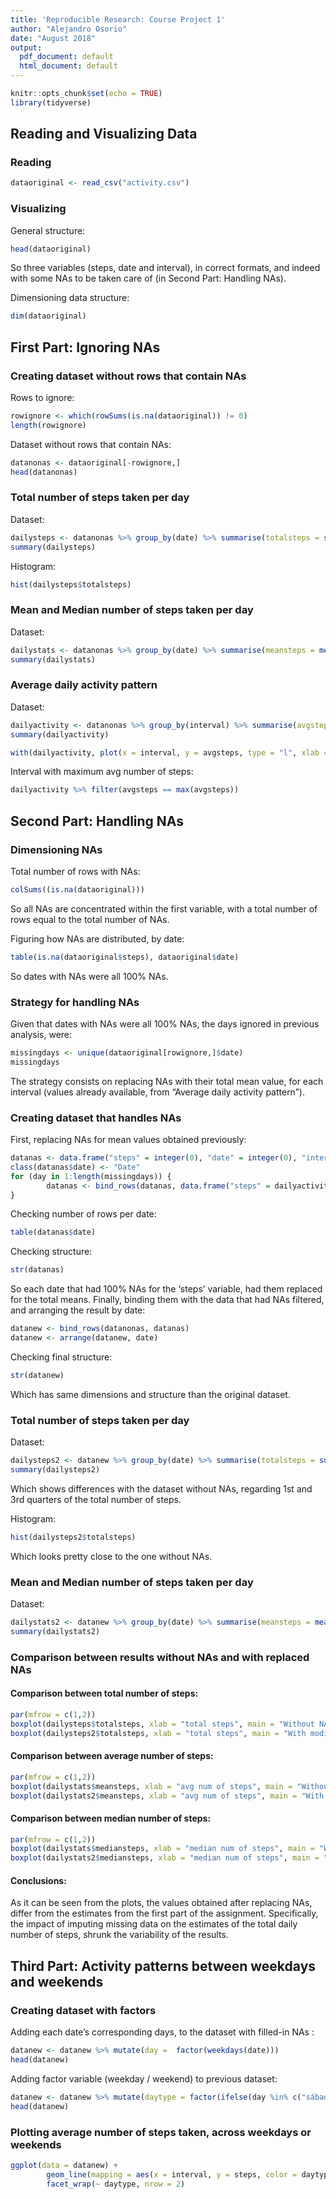 ```yaml
---
title: 'Reproducible Research: Course Project 1'
author: "Alejandro Osorio"
date: "August 2018"
output:
  pdf_document: default
  html_document: default
---
```


```r
knitr::opts_chunk$set(echo = TRUE)
library(tidyverse)
```

## Reading and Visualizing Data

### Reading

```r
dataoriginal <- read_csv("activity.csv")
```

### Visualizing

General structure:
```r
head(dataoriginal)
```

So three variables (steps, date and interval), in correct formats, and indeed with some NAs to be taken care of (in Second Part: Handling NAs).

Dimensioning data structure:
```r
dim(dataoriginal)
```

## First Part: Ignoring NAs

### Creating dataset without rows that contain NAs

Rows to ignore:
```r
rowignore <- which(rowSums(is.na(dataoriginal)) != 0)
length(rowignore)
```

Dataset without rows that contain NAs:
```r
datanonas <- dataoriginal[-rowignore,]
head(datanonas)
```

### Total number of steps taken per day

Dataset:
```r
dailysteps <- datanonas %>% group_by(date) %>% summarise(totalsteps = sum(steps))
summary(dailysteps)
```

Histogram:
```r
hist(dailysteps$totalsteps)
```

### Mean and Median number of steps taken per day

Dataset:
```r
dailystats <- datanonas %>% group_by(date) %>% summarise(meansteps = mean(steps), mediansteps = median(steps))
summary(dailystats)
```

### Average daily activity pattern

Dataset:
```r
dailyactivity <- datanonas %>% group_by(interval) %>% summarise(avgsteps = mean(steps))
summary(dailyactivity)
```

```r
with(dailyactivity, plot(x = interval, y = avgsteps, type = "l", xlab = "interval"))
```

Interval with maximum avg number of steps:
```r
dailyactivity %>% filter(avgsteps == max(avgsteps))
```

## Second Part: Handling NAs

### Dimensioning NAs

Total number of rows with NAs:
```r
colSums((is.na(dataoriginal)))
```
So all NAs are concentrated within the first variable, with a total number of rows equal to the total number of NAs.

Figuring how NAs are distributed, by date:
```r
table(is.na(dataoriginal$steps), dataoriginal$date)
```

So dates with NAs were all 100% NAs.

### Strategy for handling NAs

Given that dates with NAs were all 100% NAs, the days ignored in previous analysis, were:

```r
missingdays <- unique(dataoriginal[rowignore,]$date)
missingdays
```

The strategy consists on replacing NAs with their total mean value, for each interval (values already available, from "Average daily activity pattern").

### Creating dataset that handles NAs

First, replacing NAs for mean values obtained previously:
```r
datanas <- data.frame("steps" = integer(0), "date" = integer(0), "interval" = integer(0))
class(datanas$date) <- "Date"
for (day in 1:length(missingdays)) {
        datanas <- bind_rows(datanas, data.frame("steps" = dailyactivity$avgsteps, "date" = missingdays[[day]], "interval" = dailyactivity$interval))
}
```

Checking number of rows per date:
```r
table(datanas$date)
```

Checking structure:
```r
str(datanas)
```

So each date that had 100% NAs for the 'steps' variable, had them replaced for the total means.  Finally, binding them with the data that had NAs filtered, and arranging the result by date:

```r
datanew <- bind_rows(datanonas, datanas)
datanew <- arrange(datanew, date)
```

Checking final structure:
```r
str(datanew)
```

Which has same dimensions and structure than the original dataset.

### Total number of steps taken per day

Dataset:
```r
dailysteps2 <- datanew %>% group_by(date) %>% summarise(totalsteps = sum(steps))
summary(dailysteps2)
```

Which shows differences with the dataset without NAs, regarding 1st and 3rd quarters of the total number of steps.

Histogram:
```r
hist(dailysteps2$totalsteps)
```

Which looks pretty close to the one without NAs.

### Mean and Median number of steps taken per day

Dataset:
```r
dailystats2 <- datanew %>% group_by(date) %>% summarise(meansteps = mean(steps), mediansteps = median(steps))
summary(dailystats2)
```

### Comparison between results without NAs and with replaced NAs

#### Comparison between total number of steps:
```r
par(mfrow = c(1,2))
boxplot(dailysteps$totalsteps, xlab = "total steps", main = "Without NAs")
boxplot(dailysteps2$totalsteps, xlab = "total steps", main = "With modified NAs")
```

#### Comparison between average number of steps:
```r
par(mfrow = c(1,2))
boxplot(dailystats$meansteps, xlab = "avg num of steps", main = "Without NAs")
boxplot(dailystats2$meansteps, xlab = "avg num of steps", main = "With modified NAs")
```

#### Comparison between median number of steps:
```r
par(mfrow = c(1,2))
boxplot(dailystats$mediansteps, xlab = "median num of steps", main = "Without NAs")
boxplot(dailystats2$mediansteps, xlab = "median num of steps", main = "With modified NAs")
```

#### Conclusions:

As it can be seen from the plots,  the values obtained after replacing NAs, differ from the estimates from the first part of the assignment.  Specifically, the impact of imputing missing data on the estimates of the total daily number of steps, shrunk the variability of the results.

## Third Part: Activity patterns between weekdays and weekends

### Creating dataset with factors

Adding each date's corresponding days, to the dataset with filled-in NAs :
```r
datanew <- datanew %>% mutate(day =  factor(weekdays(date)))
head(datanew)
```

Adding factor variable (weekday / weekend) to previous dataset:
```r
datanew <- datanew %>% mutate(daytype = factor(ifelse(day %in% c("sábado", "domingo"), "weekend", "weekday")))
head(datanew)
```

### Plotting average number of steps taken, across weekdays or weekends

```r
ggplot(data = datanew) +
        geom_line(mapping = aes(x = interval, y = steps, color = daytype)) +
        facet_wrap(~ daytype, nrow = 2)
```

